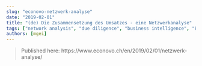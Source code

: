 ```yaml
---
slug: "econovo-netzwerk-analyse"
date: "2019-02-01"
title: "(de) Die Zusammensetzung des Umsatzes - eine Netzwerkanalyse"
tags: ["network analysis", "due diligence", "business intelligence", "Econovo", "audit"]
authors: [mgei]
---
```


> Published here: https://www.econovo.ch/en/2019/02/01/netzwerk-analyse/